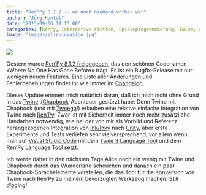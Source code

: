 ```yaml
---
title: "Ren'Py 8.1.2 -- wo noch niemand vorher war"
author: "Jörg Kantel"
date: "2023-09-06 19:15:00"
categories: [RenPy, Interactive Fiction, Spieleprogrammierung, Twine, Chapbook]
image: "images/alieninvasion.jpg"
---
```


[![](images/alieninvasion-b.jpg)](https://www.flickr.com/photos/schockwellenreiter/53168615011/)

Gestern wurde [Ren'Py 8.1.2 freigegeben](https://www.renpy.org/release/8.1.2), das den schönen Codenamen »Where No One Has Gone Before« trägt. Es ist ein Bugfix-Release mit nur wenigen neuen Features. Eine Liste aller Änderungen und Fehlerbehebungen findet Ihr wie immer im [Changelog](https://www.renpy.org/doc/html/changelog.html).

Dieses Update erinnert mich natürlich daran, daß ich mich nicht ohne Grund in das [Twine](http://cognitiones.kantel-chaos-team.de/multimedia/spieleprogrammierung/twine2.html)-/[Chapbook](https://klembot.github.io/chapbook/guide/)-Abenteuer gestürzt habe: Denn Twine mit Chapbook (und mit [Tweego](http://cognitiones.kantel-chaos-team.de/multimedia/spieleprogrammierung/tweego.html)!) erlauben eine relative einfache Integration von Twine nach [Ren'Py](http://cognitiones.kantel-chaos-team.de/multimedia/spieleprogrammierung/renpy.html). Zwar ist mit Sicherheit immer noch mehr zusätzliche Handarbeit notwendig, wie bei der von mir als Vorbild und Referenz herangezogenen Integration von [Ink/Inky](http://cognitiones.kantel-chaos-team.de/multimedia/spieleprogrammierung/inkle.html) nach [Unity](http://cognitiones.kantel-chaos-team.de/multimedia/spieleprogrammierung/unity.html), aber erste Experimente und Tests verliefen sehr vielversprechend, vor allem wenn man auf [Visual Studio Code](http://cognitiones.kantel-chaos-team.de/produktivitaet/visualstudiocode.html) mit dem [Twee 3 Language Tool](https://marketplace.visualstudio.com/items?itemName=cyrusfirheir.twee3-language-tools) und dem [Ren'Py Language Tool](https://marketplace.visualstudio.com/items?itemName=LuqueDaniel.languague-renpy) setzt.

Ich werde daher in den nächsten Tage Alice noch ein wenig mit Twine und Chapbook durch das Wunderland scheuchen und danach ein paar Chapbook-Sprachelemente vorstellen, die das Tool für die Konversion von Twine nach Ren'Py zu meinem bevorzugten Werkzeug machen. *Still digging!*